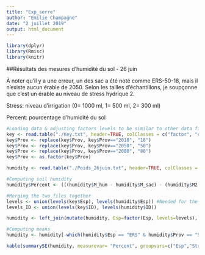 ```yaml
---
title: "Exp_serre"
author: "Emilie Champagne"
date: "2 juillet 2019"
output: html_document
---
```

```r
library(dplyr)
library(Rmisc)
library(knitr)
```

##Résultats des mesures d'humidité du sol - 26 juin

À noter qu'il y a une erreur, un des sac a été noté comme ERS-50-18, mais il n'existe aucun érable de 2050. Selon les tailles d'échantillons, je soupçonne que c'est un érable au niveau de stress hydrique 2.

Stress: niveau d'irrigation (0= 1000 ml, 1= 500 ml, 2= 300 ml)

Percent: pourcentage d'humidité du sol

```r
#Loading data & adjusting factors levels to be similar to other data file
key <- read.table("./Key.txt", header=TRUE, colClasses = c("factor", "character", rep("factor", times=4)))
key$Prov <- replace(key$Prov, key$Prov=="2018", "18")
key$Prov <- replace(key$Prov, key$Prov=="2050", "50")
key$Prov <- replace(key$Prov, key$Prov=="2080", "80")
key$Prov <- as.factor(key$Prov)

humidity <- read.table("./Poids_26juin.txt", header=TRUE, colClasses = c("character", rep("factor", times=3), rep("numeric", times =4)), dec=",")

#Computing soil humidity
humidity$Percent <- (((humidity$M_hum - humidity$M_sac) - (humidity$M2 - humidity$M_sac))/(humidity$M_hum - humidity$M_sac))*100

#Merging the two files together
levels <- union(levels(key$Esp), levels(humidity$Esp)) #Needed for the variable to stay in factor format
levels_ID <- union(levels(key$ID), levels(humidity$ID))

humidity <- left_join(mutate(humidity, Esp=factor(Esp, levels=levels), ID=factor(ID, levels=levels_ID)), mutate(key, Esp=factor(Esp, levels=levels), ID=factor(ID, levels=levels_ID)), by = c("Esp", "Prov", "ID")) #Joining both file with all rows in humidity but not all rows in key

#Computing means
humidity <- humidity[-which(humidity$Esp == "ERS" & humidity$Prov == "50"),]#Removing a mistake 

kable(summarySE(humidity, measurevar= "Percent", groupvars=c("Esp","Stress"), na.rm = TRUE), digits=2)

```

